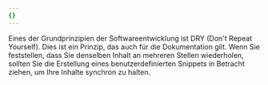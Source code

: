 ```yaml
---
{}
---
```


Eines der Grundprinzipien der Softwareentwicklung ist DRY (Don't Repeat
Yourself). Dies ist ein Prinzip, das auch für die Dokumentation gilt. Wenn Sie
feststellen, dass Sie denselben Inhalt an mehreren Stellen wiederholen, sollten
Sie die Erstellung eines benutzerdefinierten Snippets in Betracht ziehen, um Ihre Inhalte synchron zu halten.
